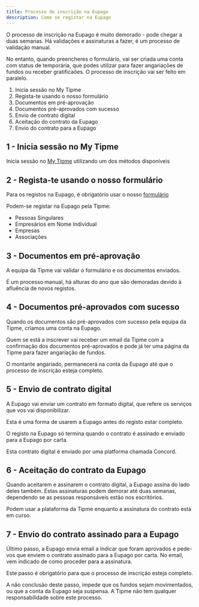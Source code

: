 ```yaml
---
title: Processo de inscrição na Eupago
description: Como se registar na Eupago
---
```



O processo de inscrição na Eupago é muito demorado - pode chegar a duas semanas. Há validações e assinaturas a fazer, é um processo de validação manual.

No entanto, quando preencheres o formulário, vai ser criada uma conta com status de temporária, que podes utilizar para fazer angariações de fundos ou receber gratificaões. O processo de inscrição vai ser feito em paralelo.

<Steps>

1. Inicia sessão no My Tipme
2. Regista-te usando o nosso formulário
3. Documentos em pré-aprovação
4. Documentos pré-aprovados com sucesso
5. Envio de contrato digital
6. Aceitação do contrato da Eupago
7. Envio do contrato para a Eupago

</Steps>


## 1 - Inicia sessão no My Tipme
Inicia sessão no [My Tipme](https://my.tipme.to) utilizando um dos métodos disponíveis

## 2 - Regista-te usando o nosso formulário
Para os registos na Eupago, é obrigatório usar o nosso [formulário](https://my.tipme.to/pt/metodos-pagamento/registo-eupago)

Podem-se registar na Eupago pela Tipme:
- Pessoas Singulares
- Empresários em Nome Individual
- Empresas
- Associações

## 3 - Documentos em pré-aprovação

A equipa da Tipme vai validar o formulário e os documentos enviados.

É um processo manual, há alturas do ano que são demoradas devido à afluência de novos registos.

## 4 - Documentos pré-aprovados com sucesso

Quando os documentos são pré-aprovados com sucesso pela equipa da Tipme, criamos uma conta na Eupago.

Quem se está a inscrever vai receber um email da Tipme com a confirmação dos documentos pré-aprovados e pode já ter uma página da Tipme para fazer angariação de fundos.

O montante angariado, permanecerá na conta da Eupago até que o processo de inscrição esteja completo.

## 5 - Envio de contrato digital

A Eupago vai enviar um contrato em formato digital, que refere os serviços que vos vai disponibilizar.

Esta é uma forma de usarem a Eupago antes do registo estar completo.

O registo na Eupago só termina quando o contrato é assinado e enviado para a Eupago por carta.

Esta contrato digital é enviado por uma platforma chamada Concord.

## 6 - Aceitação do contrato da Eupago

Quando aceitarem e assinarem o contrato digital, a Eupago assina do lado deles também. Estas assinaturas podem demorar até duas semanas, dependendo se as pessoas responsáveis estão nos escritórios.

Podem usar a plataforma da Tipme enquanto a assinatura do contrato está em curso.

## 7 - Envio do contrato assinado para a Eupago

Último passo, a Eupago envia email a indicar que foram aprovados e pede-vos que enviem o contrato assinado para a Eupago por carta. No email, vem indicado de como proceder para a assinatura.

Este passo é obrigatório para que o processo de inscrição esteja completo.

A não conclusão deste passo, impede que os fundos sejam movimentados, ou que a conta da Eupago seja suspensa. A Tipme não tem qualquer responsabilidade sobre este processo.
